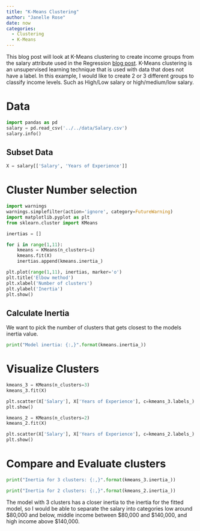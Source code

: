 ```yaml
---
title: "K-Means Clustering"
author: "Janelle Rose"
date: now
categories: 
  - Clustering
  - K-Means
---
```


This blog post will look at K-Means clustering to create income groups from the salary attribute used in the Regression [blog post](https://jtroses.github.io/posts/regression/). K-Means clustering is an unsupervised learning technique that is used with data that does not have a label. In this example, I would like to create 2 or 3 different groups to classify income levels. Such as High/Low salary or high/medium/low salary. 

# Data

```python
import pandas as pd
salary = pd.read_csv('../../data/Salary.csv')
salary.info()
```

## Subset Data 
```python
X = salary[['Salary', 'Years of Experience']]
```

# Cluster Number selection 
```python
import warnings
warnings.simplefilter(action='ignore', category=FutureWarning)
import matplotlib.pyplot as plt
from sklearn.cluster import KMeans

inertias = []

for i in range(1,11):
    kmeans = KMeans(n_clusters=i)
    kmeans.fit(X)
    inertias.append(kmeans.inertia_)

plt.plot(range(1,11), inertias, marker='o')
plt.title('Elbow method')
plt.xlabel('Number of clusters')
plt.ylabel('Inertia')
plt.show()
```

## Calculate Inertia
We want to pick the number of clusters that gets closest to the models inertia value. 
```python
print("Model inertia: {:,}".format(kmeans.inertia_))
```

# Visualize Clusters 
```python
kmeans_3 = KMeans(n_clusters=3)
kmeans_3.fit(X)

plt.scatter(X['Salary'], X['Years of Experience'], c=kmeans_3.labels_)
plt.show()

kmeans_2 = KMeans(n_clusters=2)
kmeans_2.fit(X)

plt.scatter(X['Salary'], X['Years of Experience'], c=kmeans_2.labels_)
plt.show()
```

# Compare and Evaluate clusters
```python
print("Inertia for 3 clusters: {:,}".format(kmeans_3.inertia_))
```

```python
print("Inertia for 2 clusters: {:,}".format(kmeans_2.inertia_))
```

The model with 3 clusters has a closer inertia to the inertia for the fitted model, so I would be able to separate the salary into categories low around \$80,000 and below, middle income between \$80,000 and \$140,000, and high income above \$140,000.  